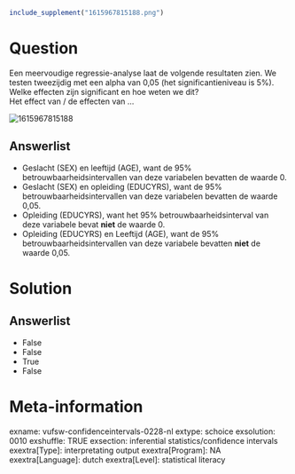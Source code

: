 ```{r, echo = FALSE, results = "hide"}
include_supplement("1615967815188.png")
```

Question
========
Een meervoudige regressie-analyse laat de volgende resultaten zien. We
testen tweezijdig met een alpha van 0,05 (het significantieniveau is
5%). Welke effecten zijn significant en hoe weten we dit?  
Het effect van / de effecten van ...   
  
<img src="1615967815188.png" class="fr-fic fr-dii enlargeimage tvcss_2"
alt="1615967815188" />

Answerlist
----------
* Geslacht (SEX) en leeftijd (AGE), want de 95%
  betrouwbaarheidsintervallen van deze variabelen bevatten de waarde 0.
* Geslacht (SEX) en opleiding (EDUCYRS), want de 95%
  betrouwbaarheidsintervallen van deze variabelen bevatten de waarde 0,05.
* Opleiding (EDUCYRS), want het 95% betrouwbaarheidsinterval van deze
  variabele bevat **niet** de waarde 0.
* Opleiding (EDUCYRS) en Leeftijd (AGE), want de 95%
  betrouwbaarheidsintervallen van deze variabele bevatten **niet** de
  waarde 0,05.

Solution
========










Answerlist
----------
* False
* False
* True
* False

Meta-information
================
exname: vufsw-confidenceintervals-0228-nl
extype: schoice
exsolution: 0010
exshuffle: TRUE
exsection: inferential statistics/confidence intervals
exextra[Type]: interpretating output
exextra[Program]: NA
exextra[Language]: dutch
exextra[Level]: statistical literacy

